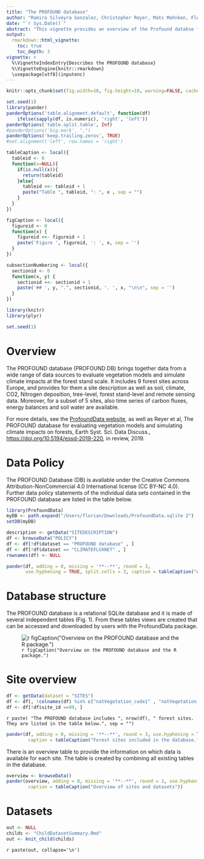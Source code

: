```yaml
---
title: "The PROFOUND database"
author: "Ramiro Silveyra Gonzalez, Christopher Reyer, Mats Mahnken, Florian Hartig"
date: "`r Sys.Date()`"
abstract: "This vignette provides an overview of the Profound databse for benchmarking forest vegetation models, in particular database structure, content, data policy and an overview of each forest site contained in the database. \n \n \n"
output: 
  rmarkdown::html_vignette:
    toc: true
    toc_depth: 3
vignette: >
  %\VignetteIndexEntry{Describes the PROFOUND database}
  %\VignetteEngine{knitr::rmarkdown}
  \usepackage[utf8](inputenc)
--- 
```

  

```r
knitr::opts_chunk$set(fig.width=10, fig.height=10, warning=FALSE, cache = F)
```


```r
set.seed(1)
library(pander)
panderOptions('table.alignment.default', function(df)
    ifelse(sapply(df, is.numeric), 'right', 'left'))
panderOptions('table.split.table', Inf)
#panderOptions('big.mark', ",")
panderOptions('keep.trailing.zeros', TRUE)
#set.alignment('left', row.names = 'right')

tableCaption <- local({
  tableid <- 0
  function(x=NULL){
    if(is.null(x)){
      return(tableid)
    }else{
      tableid <<- tableid + 1
      paste("Table ", tableid, ": ", x , sep = "")  
    }
  }
})

figCaption <- local({
  figureid <- 0
  function(x) {
    figureid <<- figureid + 1
    paste('Figure ', figureid, ': ', x, sep = '')
  }
})

subsectionNumbering <- local({
  sectionid <- 0
  function(x, y) {
    sectionid <<- sectionid + 1
    paste('## ', y, ".", sectionid, '. ', x, "\n\n", sep = '')
  }
})

library(knitr)
library(plyr)

set.seed(1)


``` 

# Overview

The PROFOUND database (PROFOUND DB) brings together data from a wide range of data sources  to evaluate vegetation models and simulate climate impacts at the forest stand scale. It includes 9 forest sites across Europe, and provides for them a site description as well as soil, climate, CO2, Nitrogen deposition, tree-level, forest stand-level and remote sensing data. Moreover, for a subset of 5 sites, also time series of carbon fluxes, energy balances and soil water are available. 

For more details, see the [ProfoundData website](http://doi.org/10.5880/PIK.2019.008), as well as Reyer et al, The PROFOUND database for evaluating vegetation models and simulating climate impacts on forests, Earth Syst. Sci. Data Discuss., [https://doi.org/10.5194/essd-2019-220](https://doi.org/10.5194/essd-2019-220), in review, 2019.


# Data Policy


The PROFOUND Database (DB) is available under the Creative Commons Attribution-NonCommercial 4.0 International license (CC BY-NC 4.0). Further data policy statements of the individual data sets contained in the PROFOUND database are listed in the table below.
 


```r
library(ProfoundData)
myDB <- path.expand("/Users/florian/Downloads/ProfoundData.sqlite 2")
setDB(myDB)

description <- getData("SITEDESCRIPTION")
df <- browseData("POLICY")
df <- df[!df$dataset == "PROFOUND database" , ]
df <- df[!df$dataset == "CLIMATEFLUXNET" , ]
rownames(df) <- NULL
``` 

```r
pander(df, adding = 0, missing = '**--**', round = 3,
       use.hyphening = TRUE, split.cells = 3, caption = tableCaption("Additional data policy statements specific to the individual datasets included in the PROFOUND database."))
``` 


# Database structure

The PROFOUND database is a relational SQLite database and it is made of several independent tables (Fig. 1). From these tables views are created that can be accessed and downloaded by users with the ProfoundData package.



![`r figCaption("Overview on the PROFOUND database and the R package.") `](../data-raw/ProfoundData.jpg)



# Site overview

```r
df <- getData(dataset = "SITES")
df <- df[, !colnames(df) %in% c("natVegetation_code1" ,	"natVegetation_code2" , "natVegetation_description")]
df <- df[!df$site_id ==99, ]
```

`r paste( "The PROFOUND database includes ", nrow(df), " forest sites. They are listed in the table below.", sep = "") `

```r
pander(df, adding = 0, missing = '**--**', round = 3, use.hyphening = TRUE, split.cells = 3, split.tables = 200,
        caption = tableCaption("Forest sites included in the database."))
```

There is an overview table to provide the information on which data is available for each site. The table is created by combining all existing tables in the database.

```r
overview <- browseData()
pander(overview, adding = 0, missing = '**--**', round = 3, use.hyphening = TRUE, split.cells = 3, split.tables =  Inf,
        caption = tableCaption("Overview of sites and datasets"))
```



# Datasets


```r
out <- NULL
childs <- "ChildDatasetSummary.Rmd"
out <- knit_child(childs)
```
`r paste(out, collapse='\n')`




